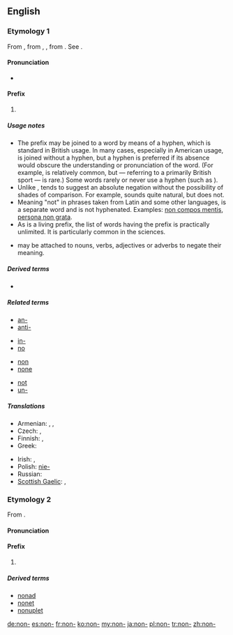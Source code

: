 {{also|non|nón}}
==English==

===Etymology 1===
From {{etyl|la}} {{term|non|lang=la}}, from {{etyl|OL.}} {{term|noenu|lang=la}}, {{term|noenum|lang=la}}, from {{term|neoenum||not one|lang=la}}. See {{term|none|lang=en}}.

====Pronunciation====
* {{IPA|/ˈnɒn/}}

====Prefix====
{{en-prefix}}

# {{non-gloss definition|Used in the sense of {{term|not|lang=en}}, to negate the meaning of the word to which it is prefixed.}}

=====Usage notes=====
{{rel-top|Usage notes}}
* The prefix {{term||non-}} may be joined to a word by means of a hyphen, which is standard in British usage. In many cases, especially in American usage, {{term||non-}} is joined without a hyphen, but a hyphen is preferred if its absence would obscure the understanding or pronunciation of the word.  (For example, {{term|nonbaseball}} is relatively common, but {{term|noncricket}} &mdash; referring to a primarily British sport &mdash; is rare.) Some {{term||non-}} words rarely or never use a hyphen (such as {{term|nonentity}}).
* Unlike {{term|un-}}, {{term||non-}} tends to suggest an absolute negation without the possibility of shades of comparison.  For example, {{term||more [[unkind]]}} sounds quite natural, but {{term||more [[nonhelpful]]}} does not.
* Meaning "not" in phrases taken from Latin and some other languages, {{term|non}} is a separate word and is not hyphenated.  Examples: [[non compos mentis]], [[persona non grata]].
* As {{term||non-}} is a living prefix, the list of words having the prefix {{term||non-}} is practically unlimited.  It is particularly common in the sciences.
* {{term||Non-}} may be attached to nouns, verbs, adjectives or adverbs to negate their meaning.
{{rel-bottom}}

=====Derived terms=====
* {{prefixsee|en|non}}

=====Related terms=====
{{rel-top4}}
* [[an-]]
* [[anti-]]
{{rel-mid4}}
* [[in-]]
* [[no]]
{{rel-mid4}}
* [[non]]
* [[none]]
{{rel-mid4}}
* [[not]]
* [[un-]]
{{rel-bottom}}

=====Translations=====
{{trans-top|not}}
* Armenian: {{t+|hy|ոչ|tr=oč}},  {{t-|hy|չ-|tr=č-}},  {{t-|hy|ան-|tr=an-}}
* Czech: {{t+|cs|ne-}}, {{t-|cs|mimo-}}
* Finnish: {{t|fi|ei-}}, {{t-|fi|epä-}}
* Greek: {{t+|el|μη}}
{{trans-mid}}
* Irish: {{t-|ga|mí-|xs=Irish}}, {{t-|ga|neamh-|xs=Irish}}
* Polish: [[nie-]]
* Russian: {{t+|ru|не|alt=не-}}
* [[Scottish Gaelic]]: {{t-|gd|mì-|xs=Scottish Gaelic}}, {{t-|gd|neo-|xs=Scottish Gaelic}}
{{trans-bottom}}

===Etymology 2===
From {{etyl|la}} {{term|nona||nine|lang=la}}.

====Pronunciation====
{{rfp|lang=en}}

====Prefix====
{{en-prefix}}

# {{form of|[[prevocalic|Prevocalic]] form|nona-}}

=====Derived terms=====
* [[nonad]]
* [[nonet]]
* [[nonuplet]]

[[de:non-]]
[[es:non-]]
[[fr:non-]]
[[ko:non-]]
[[my:non-]]
[[ja:non-]]
[[pl:non-]]
[[tr:non-]]
[[zh:non-]]